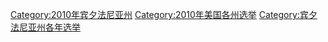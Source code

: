 [[Category:2010年宾夕法尼亚州|Category:2010年宾夕法尼亚州]]
[[Category:2010年美国各州选举|Category:2010年美国各州选举]]
[[Category:宾夕法尼亚州各年选举|Category:宾夕法尼亚州各年选举]]
